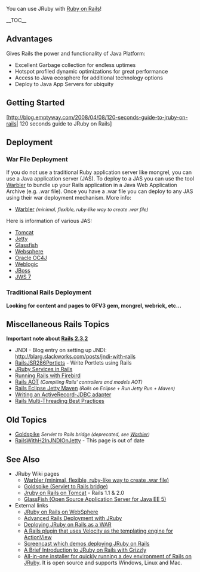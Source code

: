 You can use JRuby with [http://www.rubyonrails.org/ Ruby on Rails]!

__TOC__
==Advantages==

Gives Rails the power and functionality of Java Platform:

* Excellent Garbage collection for endless uptimes
* Hotspot profiled dynamic optimizations for great performance
* Access to Java ecosphere for additional technology options
* Deploy to Java App Servers for ubiquity

==Getting Started==

[http://blog.emptyway.com/2008/04/08/120-seconds-guide-to-jruby-on-rails| 120 seconds guide to JRuby on Rails]

== Deployment ==

=== War File Deployment ===
If you do not use a traditional Ruby application server like mongrel, you can use a Java application server (JAS).  To deploy to a JAS you can use the tool [[Warbler]] to bundle up your Rails application in a Java Web Application Archive (e.g. .war file).  Once you have a .war file you can deploy to any JAS using their war deployment mechanism.  More info:

* [[Warbler]] <span style="font-size:90%; font-style:italic">(minimal, flexible, ruby-like way to create .war file)</span>

Here is information of various JAS:

* [http://atalks.prokhorenko.us/2009/02/ruby-on-rails-application-migrating.html Tomcat]
* [[JRuby on Rails on Jetty|Jetty]]
* [[JRuby on Rails in GlassFish|Glassfish]]
* [[JRuby on Rails on WebSphere|Websphere]]
* [http://wiki.oracle.com/page/JRuby+on+Rails%3A+Deploying+to+Oracle+Containers+for+Java+EE+%28OC4J%29 Oracle OC4J]
* [[JRuby on Rails on BEA Weblogic|Weblogic]]
* [http://oddthesis.org/theses/jboss-rails JBoss]
* [http://blogs.sun.com/sabada/entry/deploying_jruby_on_rails_war JWS 7]

=== Traditional Rails Deployment ===

'''Looking for content and pages to GFV3 gem, mongrel, webrick, etc...'''

== Miscellaneous Rails Topics ==

'''Important note about [[Rails_2_3_2|Rails 2.3.2]]'''

* JNDI - Blog entry on setting up JNDI: http://blarg.slackworks.com/posts/jndi-with-rails
* [[RailsJSR286Portlets]] - Write Portlets using Rails
* [http://blarg.slackworks.com/posts/jruby-service-in-rails JRuby Services in Rails]
* [[Running Rails with Firebird]]
* [[Rails AOT]] <span style="font-size:90%; font-style:italic">(Compiling Rails' controllers and models AOT)</span>
* [[Rails Eclipse Jetty Maven]] <span style="font-size:90%; font-style:italic">(Rails on Eclipse + Run Jetty Run + Maven)</span>
* [http://kofno.wordpress.com/2008/04/23/writing-an-activerecord-jdbc-adapter/ Writing an ActiveRecord-JDBC adapter]
* [[Rails Multi-Threading Best Practices]]

== Old Topics ==

* [[Goldspike]] <span style="font-size:90%; font-style:italic">Servlet to Rails bridge (deprecated, see [[Warbler]])</span>
* [[RailsWithH2InJNDIOnJetty]] - This page is out of date

==See Also==

* JRuby Wiki pages
** [[Warbler | Warbler (minimal, flexible, ruby-like way to create .war file)]] 
** [[Goldspike | Goldspike (Servlet to Rails bridge)]] 
** [[Jruby on Rails on Tomcat]] - Rails 1.1 & 2.0
** [[JRuby on Rails in GlassFish | GlassFish (Open Source Application Server for Java EE 5)]]
* External links
** [http://www.ibm.com/developerworks/websphere/techjournal/0801_shillington/0801_shillington.html JRuby on Rails on WebSphere]
** [http://headius.blogspot.com/2006/11/advanced-rails-deployment-with-jruby.html Advanced Rails Deployment with JRuby]
** [http://blogs.sun.com/whacko/entry/deploying_a_ruby_on_rails Deploying JRuby on Rails as a WAR]
** [http://wiki.sprocket.slackworks.com/instiki/published/Slackocity A Rails plugin that uses Velocity as the templating engine for ActionView]
** [http://smartic.us/2007/8/11/smarticast-3-jruby-on-rails-on-jboss Screencast which demos deploying JRuby on Rails]
** [http://recompile.net/2007/09/a_brief_introduction_to_jruby.html A Brief Introduction to JRuby on Rails with Grizzly]
** [http://bitnami.org/stack/jrubystack All-in-one installer for quickly running a dev environment of Rails on JRuby]. It is open source and supports Windows, Linux and Mac.
